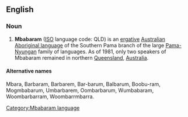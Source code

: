 ==English==
===Noun===

# '''Mbabaram''' ([[ISO]] language code: QLD) is an [[w:Ergative-absolutive language|ergative]] [[w:Australian Aboriginal languages|Australian Aboriginal language]] of the Southern Pama branch of the large [[w:Pama-Nyungan languages|Pama-Nyungan]] family of languages. As of 1981, only two speakers of Mbabaram remained in northern [[Queensland]], [[Australia]].

====Alternative names====
Mbara, Barbaram, Barbarem, Bar-barum, Balbarum, Boobu-ram, Mogmbabarum, Umbarbarem, Oombarbarum, Wumbabaram, Woombarbarram, Woombarrmbarra.

[[Category:Mbabaram language]]